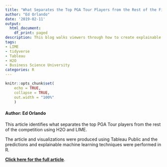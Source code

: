 ```yaml
---
title: "What Separates the Top PGA Tour Players from the Rest of the Field"
author: "Ed Orlando"
date: '2019-02-11'
output:
  html_document:
    df_print: paged
description: This blog walks viewers through how to create explainable machine learning algorithms to see what makes the top PGA players the best.
tags:
- LIME
- tidyverse
- Tableau
- H2O
- Business Science University
categories: R
---
```


```r
knitr::opts_chunk$set(
    echo = TRUE,
    collapse = TRUE,
    out.width = "100%"
    )
```

#### Author: Ed Orlando

This article identifies what separates the top PGA Tour players from the rest of the competition using H2O and LIME.

The article and visualizations were produced using Tableau Public and the predictions and explainable machine learning techniques were performed in R.  

**[Click here for the full article](<https://public.tableau.com/profile/ed.orlando#!/vizhome/PGATourAnalytics/PGATourAnalytics>)**.
